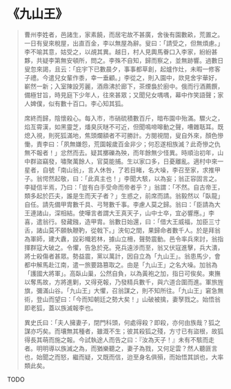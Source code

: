 # 《九山王》

> 曹州李姓者，邑諸生，家素饒，而居宅故不甚廣，舍後有園數畝，荒置之。一日有叟來稅屋，出直百金，李以無屋為辭。叟曰：「請受之，但無煩慮。」李不喻其意，姑受之，以覘其異。越日，村人見輿馬眷口入李家，紛紛甚夥，共疑李第無安頓所，問之。李殊不自知，歸而察之，並無跡響。過數日叟忽來謁，且云：「庇宇下已數晨夕，事事都草創，起爐作灶，未暇一修客子禮。今遣兒女輩作黍，幸一垂顧。」李從之，則入園中，欻見舍宇華好，嶄然一新；入室陳設芳麗，酒鼎沸於廊下，茶煙裊於廚中。俄而行酒薦饌，備極甘旨，時見庭下少年人，往來甚眾；又聞兒女喁喁，幕中作笑語聲；家人婢僕，似有數十百口。李心知其狐。
>
> 席終而歸，陰懷殺心。每入市，市硝硫積數百斤，暗布園中殆滿。驟火之，焰亙霄漢，如黑靈芝，燔臭灰瞇不可近，但聞鳴啼嗥動之聲，嘈雜聒耳。既熄入視，則死狐滿地，焦頭爛額者不可勝計。方閱視間，叟自外來，顏色慘慟，責李曰：「夙無嫌怨，荒園報歲百金非少；何忍遂相族滅？此奇慘之仇無不報者！」忿然而去。疑其擲礫為殃，而年餘無少怪異。時順治初年，山中群盜竊發，嘯聚萬餘人，官莫能捕。生以家口多，日憂離亂。適村中來一星者，自號「南山翁」，言人休咎，了若目睹，名大噪，李召至家，求推甲子。翁愕然起敬，曰：「此真主也！」李聞大駭，以為妄；翁正容固言之。李疑信半焉，乃曰：「豈有白手受命而帝者乎？」翁謂：「不然。自古帝王，類多起於匹夫，誰是生而天子者？」生惑之，前席而請。翁毅然以「臥龍」自任。請先備甲胄數千具、弓弩數千事。李慮人莫之歸。翁曰：「臣請為大王連諸山，深相結。使嘩言者謂大王真天子，山中士卒，宜必響應。」李喜，遣翁行。發藏鏹，造甲胄。翁數日始還，曰：「借大王威福，加臣三寸舌，諸山莫不願執鞭靮，從戟下。」浹旬之間，果歸命者數千人。於是拜翁為軍師，建大纛，設彩幟若林，據山立柵，聲勢震動。邑令率兵來討，翁指揮群寇大破之。令懼，告急於兗。兗兵遠涉而至，翁又伏寇進擊，兵大潰，將士殺傷者甚眾。勢益震，黨以萬計，因自立為「九山王」。翁患馬少，會都中解馬赴江南，遣一旅要路篡取之。由是「九山王」之名大噪。加翁為「護國大將軍」。高臥山巢，公然自負，以為黃袍之加，指日可俟矣。東撫以奪馬故，方將進剿，又得兗報，乃發精兵數千，與六道合圍而進。軍旅旌旗，彌滿山谷。「九山王」大懼，召翁謀之，則不知所往。「九山王」窘急無術，登山而望曰：「今而知朝廷之勢大矣！」山破被擒，妻孥戮之。始悟翁即老狐，蓋以族滅報李也。
>
> 異史氏曰：「夫人擁妻子，閉門科頭，何處得殺？即殺，亦何由族哉？狐之謀亦巧矣。而壤無其種者，雖溉不生；彼其殺狐之殘，方寸已有盜根，故狐得長其萌而施之報。今試執途人而告之曰：『汝為天子！』未有不駭而走者。明明導以族滅之為，而猶樂聽之，妻子為戮，又何足雲？然人聽匪言也，始聞之而怒，繼而疑，又既而信，迨至身名俱殞，而始悟其誤也，大率類此矣。

TODO
